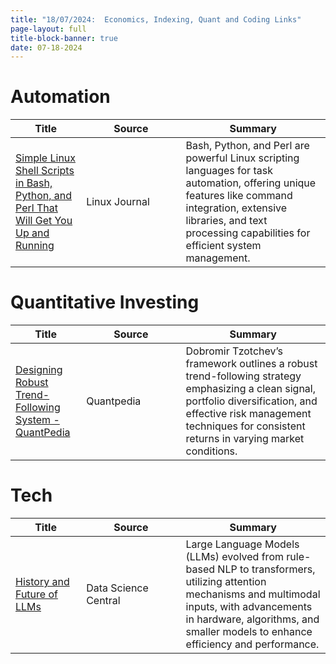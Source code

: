 ```yaml
---
title: "18/07/2024:  Economics, Indexing, Quant and Coding Links"
page-layout: full
title-block-banner: true
date: 07-18-2024
---
```


# Automation

| Title | Source | Summary |
|-----|-------|----------|
| [Simple Linux Shell Scripts in Bash, Python, and Perl That Will Get You Up and Running](https://www.linuxjournal.com/content/simple-linux-shell-scripts-bash-python-and-perl-will-get-you-and-running) | Linux Journal | Bash, Python, and Perl are powerful Linux scripting languages for task automation, offering unique features like command integration, extensive libraries, and text processing capabilities for efficient system management.  | 


# Quantitative Investing

| Title | Source | Summary |
|-----|-------|----------|
| [Designing Robust Trend-Following System - QuantPedia](https://quantpedia.com/) | Quantpedia | Dobromir Tzotchev's framework outlines a robust trend-following strategy emphasizing a clean signal, portfolio diversification, and effective risk management techniques for consistent returns in varying market conditions.  | 


# Tech

| Title | Source | Summary |
|-----|-------|----------|
| [History and Future of LLMs](https://www.datasciencecentral.com/history-and-future-of-llms/) | Data Science Central | Large Language Models (LLMs) evolved from rule-based NLP to transformers, utilizing attention mechanisms and multimodal inputs, with advancements in hardware, algorithms, and smaller models to enhance efficiency and performance.  | 
